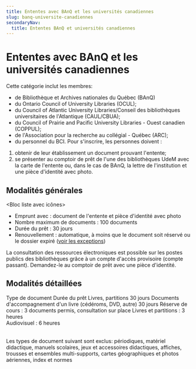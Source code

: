 ```yaml
---
title: Ententes avec BAnQ et les universités canadiennes
slug: banq-universite-canadiennes
secondaryNav:
  title: Ententes BAnQ et universités canadiennes
---
```



# Ententes avec BAnQ et les universités canadiennes

Cette catégorie inclut les membres:

- de Bibliothèque et Archives nationales du Québec (BAnQ)
- du Ontario Council of University Libraries (OCUL);
- du Council of Atlantic University Libraries/Conseil des bibliothèques universitaires de l'Atlantique (CAUL/CBUA);
- du Council of Prairie and Pacific University Libraries - Ouest canadien (COPPUL);
- de l'Association pour la recherche au collégial - Québec (ARC);
- du personnel du BCI. Pour s'inscrire, les personnes doivent :

1. obtenir de leur établissement un document prouvant l'entente;
2. se présenter au comptoir de prêt de l'une des bibliothèques UdeM avec la carte de l'entente ou, dans le cas de BAnQ, la lettre de l'institution et une pièce d'identité avec photo.

## Modalités générales

<Bloc liste avec icônes>

-  Emprunt avec : document de l'entente et pièce d'identité avec photo
-  Nombre maximum de documents : 100 documents
-  Durée du prêt : 30 jours
-  Renouvellement : automatique, à moins que le document soit réservé ou le dossier expiré ([voir les exceptions](../pret-renouvellement-retour/#exceptions-au-renouvellement-automatique))

</Bloc>

La consultation des ressources électroniques est possible sur les postes publics des bibliothèques grâce à un compte d'accès provisoire (compte passant). Demandez-le au comptoir de prêt avec une pièce d'identité.

## Modalités détaillées

<TableContainer component={Paper}>
      <Table sx={{ minWidth: 650 }} aria-label="simple table">
        <TableHead>
          <TableRow>
            <TableCell>Type de document</TableCell>
            <TableCell align="right">Durée du prêt</TableCell>
          </TableRow>
        </TableHead>
        <TableBody>
          <TableRow sx={{ '&:last-child td, &:last-child th': { border: 0 } }}>
            <TableCell>Livres, partitions</TableCell>
            <TableCell align="right">30 jours</TableCell>
          </TableRow>
          <TableRow sx={{ '&:last-child td, &:last-child th': { border: 0 } }}>
            <TableCell>Documents d'accompagnement d'un livre (cédéroms, DVD, autre)</TableCell>
            <TableCell align="right">30 jours</TableCell>
          </TableRow>
          <TableRow sx={{ '&:last-child td, &:last-child th': { border: 0 } }}>
            <TableCell>Réserve de cours : 3 documents permis, consultation sur place</TableCell>
            <TableCell align="right">Livres et partitions : 3 heures <br/> Audiovisuel : 6 heures</TableCell>
          </TableRow>
        </TableBody>
      </Table>
    </TableContainer>

Les types de document suivant sont exclus: périodiques, matériel didactique, manuels scolaires, jeux et accessoires didactiques, affiches, trousses et ensembles multi-supports, cartes géographiques et photos aériennes, index et normes
